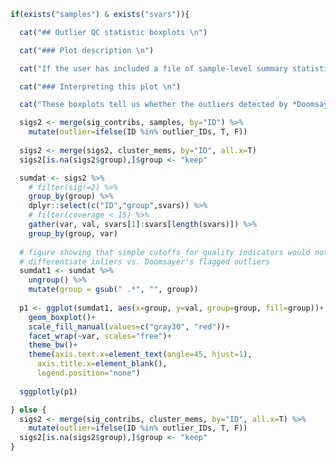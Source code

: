 ```r

if(exists("samples") & exists("svars")){

  cat("## Outlier QC statistic boxplots \n")

  cat("### Plot description \n")

  cat("If the user has included a file of sample-level summary statistics with the --samplefile` option and has specified variables to analyze with the `--svars` option, this plot will show the distributions of those variables for the outliers compared to the inlier samples. \n \n")

  cat("### Interpreting this plot \n")

  cat("These boxplots tell us whether the outliers detected by *Doomsayer* show differences in other sample-level summary statistics. \n")

  sigs2 <- merge(sig_contribs, samples, by="ID") %>%
    mutate(outlier=ifelse(ID %in% outlier_IDs, T, F))
  
  sigs2 <- merge(sigs2, cluster_mems, by="ID", all.x=T)
  sigs2[is.na(sigs2$group),]$group <- "keep"

  sumdat <- sigs2 %>%
    # filter(sig!=2) %>%
    group_by(group) %>%
    dplyr::select(c("ID","group",svars)) %>%
    # filter(coverage < 15) %>%
    gather(var, val, svars[1]:svars[length(svars)]) %>%
    group_by(group, var)
  
  # figure showing that simple cutoffs for quality indicators would not easily
  # differentiate inliers vs. Doomsayer's flagged outliers
  sumdat1 <- sumdat %>%
    ungroup() %>%
    mutate(group = gsub(" .*", "", group))
  
  p1 <- ggplot(sumdat1, aes(x=group, y=val, group=group, fill=group))+
    geom_boxplot()+
    scale_fill_manual(values=c("gray30", "red"))+
    facet_wrap(~var, scales="free")+
    theme_bw()+
    theme(axis.text.x=element_text(angle=45, hjust=1),
      axis.title.x=element_blank(),
      legend.position="none")
    
  sggplotly(p1)

} else {
  sigs2 <- merge(sig_contribs, cluster_mems, by="ID", all.x=T) %>%
    mutate(outlier=ifelse(ID %in% outlier_IDs, T, F))
  sigs2[is.na(sigs2$group),]$group <- "keep"
}

```